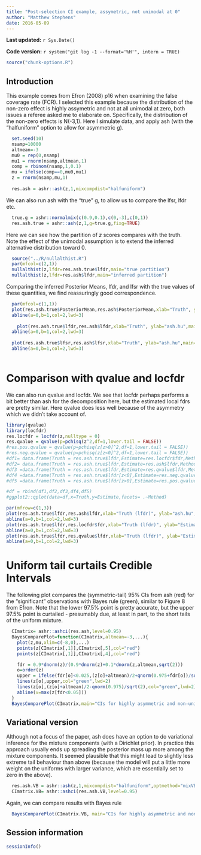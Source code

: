 ```yaml
---
title: "Post-selection CI example, assymetric, not unimodal at 0"
author: "Matthew Stephens"
date: 2016-05-09
---
```


**Last updated:** `r Sys.Date()`

**Code version:** `r system("git log -1 --format='%H'", intern = TRUE)`

```r
source("chunk-options.R")
```


## Introduction

This example comes from Efron (2008) p16 when examining the false coverage rate (FCR). 
I selected this example because the distribution of the non-zero effect is
highly assymetric and not at all unimodal at zero, both issues a referee asked me
to elaborate on. Specifically, the distribution of the non-zero effects is N(-3,1).
Here I simulate data, and apply ash (with the "halfuniform" option to allow for asymmetric g).

```r
  set.seed(10)
  nsamp=10000
  altmean=-3
  mu0 = rep(0,nsamp)
  mu1 = rnorm(nsamp,altmean,1)
  comp = rbinom(nsamp,1,0.1)
  mu = ifelse(comp==0,mu0,mu1)
  z = rnorm(nsamp,mu,1)
  
  res.ash = ashr::ash(z,1,mixcompdist="halfuniform")

```


We can also run ash with the "true" g, to allow us to compare the lfsr, lfdr etc. 
```r
  true.g = ashr::normalmix(c(0.9,0.1),c(0,-3),c(0,1))
  res.ash.true = ashr::ash(z,1,g=true.g,fixg=TRUE)
```

Here we can see how the partition of $z$ scores compares with the truth. Note the effect of the unimodal assumption is to extend the inferred alternative distribution toward 0.
```r
  source("../R/nullalthist.R")
  par(mfcol=c(2,1))
  nullalthist(z,lfdr=res.ash.true$lfdr,main="true partition")
  nullalthist(z,lfdr=res.ash$lfdr,main="inferred partition")
```

Comparing the inferred Posterior Means, lfdr, and lfsr with the true values of these quantities, we find reassuringly good correspondence.
```r
  par(mfcol=c(1,1))
  plot(res.ash.true$PosteriorMean,res.ash$PosteriorMean,xlab="Truth", ylab="ash.hu",main="Posterior Mean (inferred vs truth)",xlim=c(-6,1),ylim=c(-6,1))
  abline(a=0,b=1,col=2,lwd=3)
  
    plot(res.ash.true$lfdr,res.ash$lfdr,xlab="Truth", ylab="ash.hu",main="lfdr (inferred vs truth)",xlim=c(0,1),ylim=c(0,1))
  abline(a=0,b=1,col=2,lwd=3)
  
  plot(res.ash.true$lfsr,res.ash$lfsr,xlab="Truth", ylab="ash.hu",main="lfsr (inferred vs truth)",xlim=c(0,1),ylim=c(0,1))
  abline(a=0,b=1,col=2,lwd=3)
  
```

# Comparison with qvalue and locfdr

We can also run qvalue and locfdr. We see that locfdr perhaps performs a bit better than ash for the decomposition here, but the estimated local fdrs are pretty similar. Here qvalue does less well because of the asymmetry which we didn't take account of.
```r
library(qvalue)
library(locfdr)
res.locfdr = locfdr(z,nulltype = 0)
res.qvalue = qvalue(p=pchisq(z^2,df=1,lower.tail = FALSE))  
#res.pos.qvalue = qvalue(p=pchisq(z[z>0]^2,df=1,lower.tail = FALSE))  
#res.neg.qvalue = qvalue(p=pchisq(z[z<0]^2,df=1,lower.tail = FALSE))  
#df1= data.frame(Truth = res.ash.true$lfdr,Estimate=res.locfdr$fdr,Method="locfdr")
#df2= data.frame(Truth = res.ash.true$lfdr,Estimate=res.ash$lfdr,Method="ash.hu")
#df3 =data.frame(Truth = res.ash.true$lfdr,Estimate=res.qvalue$lfdr,Method="qvalue")
#df4 =data.frame(Truth = res.ash.true$lfdr[z<0],Estimate=res.neg.qvalue$lfdr,Method="qvalue (-)")
#df5 =data.frame(Truth = res.ash.true$lfdr[z>0],Estimate=res.pos.qvalue$lfdr,Method="qvalue (+)")

#df = rbind(df1,df2,df3,df4,df5)
#ggplot2::qplot(data=df,x=Truth,y=Estimate,facets= .~Method)

par(mfrow=c(1,3))
plot(res.ash.true$lfdr,res.ash$lfdr,xlab="Truth (lfdr)", ylab="ash.hu",main="ash.hu",xlim=c(0,1),ylim=c(0,1))
abline(a=0,b=1,col=2,lwd=3)
plot(res.ash.true$lfdr,res.locfdr$fdr,xlab="Truth (lfdr)", ylab="Estimate",main="locfdr",xlim=c(0,1),ylim=c(0,1))
abline(a=0,b=1,col=2,lwd=3)
plot(res.ash.true$lfdr,res.qvalue$lfdr,xlab="Truth (lfdr)", ylab="Estimate",main="qvalue",xlim=c(0,1),ylim=c(0,1))
abline(a=0,b=1,col=2,lwd=3)

```


# Uniform tail curtails Credible Intervals

The following plot compares the (symmetric-tail) 95% CIs from ash (red) for the "significant" observations with Bayes rule (green), similar to Figure 8 from Efron. Note that the lower 97.5% point is pretty accurate, but the upper 97.5% point is curtailed - presumably due, at least in part, to the short tails of the uniform mixture.
```r
  CImatrix= ashr::ashci(res.ash,level=0.95)
  BayesComparePlot=function(CImatrix,altmean=-3,...){
    plot(z,mu,xlim=c(-8,0),...)
    points(z[CImatrix[,1]],CImatrix[,5],col="red")
    points(z[CImatrix[,1]],CImatrix[,4],col="red")

    fdr = 0.9*dnorm(z)/(0.9*dnorm(z)+0.1*dnorm(z,altmean,sqrt(2)))
    o=order(z)
    upper = ifelse(fdr[o]<0.025,(z[o]+altmean)/2+qnorm(0.975+fdr[o])/sqrt(2),0)
    lines(z[o],upper,col="green",lwd=2)
    lines(z[o],(z[o]+altmean)/2-qnorm(0.975)/sqrt(2),col="green",lwd=2)
    abline(v=max(z[fdr<0.05]))
  }
  BayesComparePlot(CImatrix,main="CIs for highly asymmetric and non-unimodal-at-zero data")
```




## Variational version

Although not a focus of the paper, ash does have an option to do variational inference for the mixture components (with a Dirichlet prior). In practice this approach usually
ends up spreading the posterior mass up more among the mixture components. It
seemed plausible that this might lead to slightly less extreme tail behaviour than
above (because the model will put a little more weight on the uniforms with larger variance, which are essentially set to zero in the above).

```r
  res.ash.VB = ashr::ash(z,1,mixcompdist="halfuniform",optmethod="mixVBEM")
  CImatrix.VB= ashr::ashci(res.ash.VB,level=0.95)
```

Again, we can compare results with Bayes rule
```r
  BayesComparePlot(CImatrix.VB, main="CIs for highly asymmetric and non-unimodal-at-zero data \n Variational Version")
```


## Session information

```r
sessionInfo()
```

